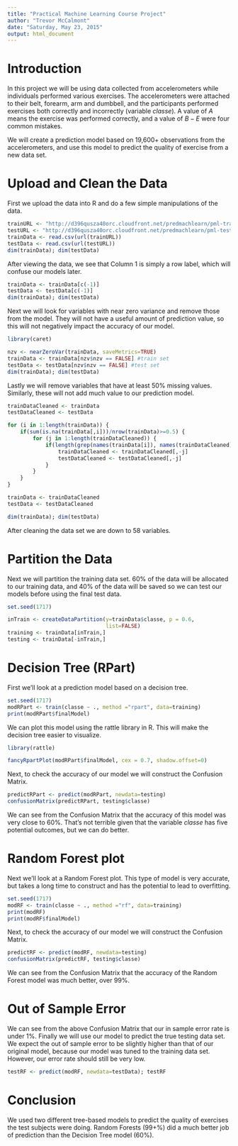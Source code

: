 ```yaml
---
title: "Practical Machine Learning Course Project"
author: "Trevor McCalmont"
date: "Saturday, May 23, 2015"
output: html_document
---
```


# Introduction

In this project we will be using data collected from accelerometers while individuals performed various exercises. The accelerometers were attached to their belt, forearm, arm and dumbbell, and the participants performed exercises both correctly and incorrectly (variable $classe$). A value of $A$ means the exercise was performed correctly, and a value of $B-E$ were four common mistakes.

We will create a prediction model based on 19,600+ observations from the accelerometers, and use this model to predict the quality of exercise from a new data set.

# Upload and Clean the Data

First we upload the data into R and do a few simple manipulations of the data.

```r
trainURL <- "http://d396qusza40orc.cloudfront.net/predmachlearn/pml-training.csv"
testURL <- "http://d396qusza40orc.cloudfront.net/predmachlearn/pml-testing.csv"
trainData <- read.csv(url(trainURL))
testData <- read.csv(url(testURL))
dim(trainData); dim(testData)
```

After viewing the data, we see that Column 1 is simply a row label, which will confuse our models later.

```r
trainData <- trainData[c(-1)]
testData <- testData[c(-1)]
dim(trainData); dim(testData)
```

Next we will look for variables with near zero variance and remove those from the model. They will not have a useful amount of prediction value, so this will not negatively impact the accuracy of our model.

```r

library(caret)

nzv <- nearZeroVar(trainData, saveMetrics=TRUE)
trainData <- trainData[nzv$nzv == FALSE] #train set
testData <- testData[nzv$nzv == FALSE] #test set
dim(trainData); dim(testData)
```

Lastly we will remove variables that have at least 50% missing values. Similarly, these will not add much value to our prediction model.

```r
trainDataCleaned <- trainData
testDataCleaned <- testData

for (i in 1:length(trainData)) {
    if(sum(is.na(trainData[,i]))/nrow(trainData)>=0.5) {
        for (j in 1:length(trainDataCleaned)) {
            if(length(grep(names(trainData[i]), names(trainDataCleaned)[j]))==1) {
                trainDataCleaned <- trainDataCleaned[,-j]
                testDataCleaned <- testDataCleaned[,-j]
            }
        }
    }
}

trainData <- trainDataCleaned
testData <- testDataCleaned

dim(trainData); dim(testData)
```

After cleaning the data set we are down to 58 variables.

# Partition the Data

Next we will partition the training data set. 60% of the data will be allocated to our training data, and 40% of the data will be saved so we can test our models before using the final test data.

```r
set.seed(1717)

inTrain <- createDataPartition(y=trainData$classe, p = 0.6,
                               list=FALSE)
training <- trainData[inTrain,]
testing <- trainData[-inTrain,]
```

# Decision Tree (RPart)

First we'll look at a prediction model based on a decision tree.

```r
set.seed(1717)
modRPart <- train(classe ~ ., method ="rpart", data=training)
print(modRPart$finalModel)
```

We can plot this model using the rattle library in R. This will make the decision tree easier to visualize.

```r
library(rattle)

fancyRpartPlot(modRPart$finalModel, cex = 0.7, shadow.offset=0)
```

Next, to check the accuracy of our model we will construct the Confusion Matrix.

```r
predictRPart <- predict(modRPart, newdata=testing)
confusionMatrix(predictRPart, testing$classe)
```

We can see from the Confusion Matrix that the accuracy of this model was very close to 60%. That's not terrible given that the variable $classe$ has five potential outcomes, but we can do better.

# Random Forest plot

Next we'll look at a Random Forest plot. This type of model is very accurate, but takes a long time to construct and has the potential to lead to overfitting.

```r
set.seed(1717)
modRF <- train(classe ~ ., method ="rf", data=training)
print(modRF)
print(modRF$finalModel)
```

Next, to check the accuracy of our model we will construct the Confusion Matrix.

```r
predictRF <- predict(modRF, newdata=testing)
confusionMatrix(predictRF, testing$classe)
```

We can see from the Confusion Matrix that the accuracy of the Random Forest model was much better, over 99%.

# Out of Sample Error

We can see from the above Confusion Matrix that our in sample error rate is under 1%. Finally we will use our model to predict the true testing data set. We expect the out of sample error to be slightly higher than that of our original model, because our model was tuned to the training data set. However, our error rate should still be very low.

```r

testRF <- predict(modRF, newdata=testData); testRF

```

# Conclusion

We used two different tree-based models to predict the quality of exercises the test subjects were doing. Random Forests (99+%) did a much better job of prediction than the Decision Tree model (60%).